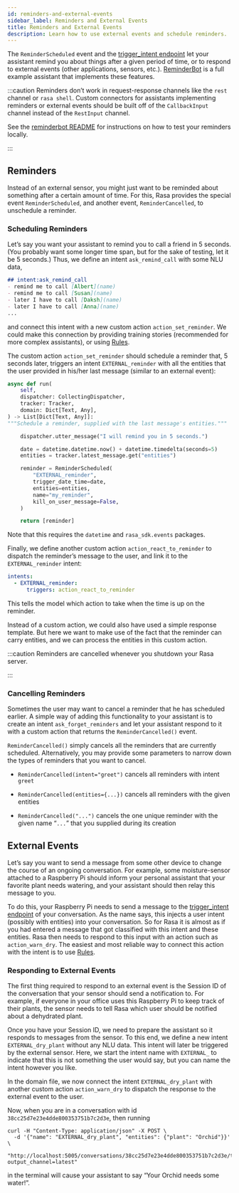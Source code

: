 ```yaml
---
id: reminders-and-external-events
sidebar_label: Reminders and External Events
title: Reminders and External Events
description: Learn how to use external events and schedule reminders.
---
```


The `ReminderScheduled` event and the
[trigger_intent endpoint](/api/http-api.mdx#operation/triggerConversationIntent) let your assistant remind you
about things after a given period of time, or to respond to external events (other applications, sensors, etc.).
[ReminderBot](https://github.com/RasaHQ/rasa/blob/master/examples/reminderbot/README.md)
is a full example assistant that implements these features.

:::caution
Reminders don’t work in request-response channels like the `rest` channel or `rasa shell`.
Custom connectors for assistants implementing reminders or external events should be built
off of the `CallbackInput` channel instead of the `RestInput` channel.

See the [reminderbot README](https://github.com/RasaHQ/rasa/blob/master/examples/reminderbot/README.md)
for instructions on how to test your reminders locally.

:::

<a aria-hidden="true" tabIndex="-1" className="anchor enhancedAnchor" id="reminders"></a>

## Reminders

Instead of an external sensor, you might just want to be reminded about something after a certain amount of time.
For this, Rasa provides the special event `ReminderScheduled`, and another event, `ReminderCancelled`, to unschedule a reminder.

<a aria-hidden="true" tabIndex="-1" className="anchor enhancedAnchor" id="scheduling-reminders-guide"></a>

### Scheduling Reminders

Let’s say you want your assistant to remind you to call a friend in 5 seconds.
(You probably want some longer time span, but for the sake of testing, let it be 5 seconds.)
Thus, we define an intent `ask_remind_call` with some NLU data,

```md
## intent:ask_remind_call
- remind me to call [Albert](name)
- remind me to call [Susan](name)
- later I have to call [Daksh](name)
- later I have to call [Anna](name)
...
```

and connect this intent with a new custom action `action_set_reminder`.
We could make this connection by providing training stories (recommended for more complex assistants),
or using [Rules](./rules.mdx).

The custom action `action_set_reminder` should schedule a reminder that, 5 seconds later,
triggers an intent `EXTERNAL_reminder` with all the entities that the user provided
in his/her last message (similar to an external event):

```python
async def run(
    self,
    dispatcher: CollectingDispatcher,
    tracker: Tracker,
    domain: Dict[Text, Any],
) -> List[Dict[Text, Any]]:
"""Schedule a reminder, supplied with the last message's entities."""

    dispatcher.utter_message("I will remind you in 5 seconds.")

    date = datetime.datetime.now() + datetime.timedelta(seconds=5)
    entities = tracker.latest_message.get("entities")

    reminder = ReminderScheduled(
        "EXTERNAL_reminder",
        trigger_date_time=date,
        entities=entities,
        name="my_reminder",
        kill_on_user_message=False,
    )

    return [reminder]
```

Note that this requires the `datetime` and `rasa_sdk.events` packages.

Finally, we define another custom action `action_react_to_reminder` to dispatch the reminder’s message to
the user, and link it to the `EXTERNAL_reminder` intent:

```yaml
intents:
  - EXTERNAL_reminder:
      triggers: action_react_to_reminder
```

This tells the model which action to take when the time is up on the reminder.

Instead of a custom action, we could also have used a simple response template.
But here we want to make use of the fact that the reminder can carry entities, and we can process the entities in this custom action.

:::caution
Reminders are cancelled whenever you shutdown your Rasa server.

:::

<a aria-hidden="true" tabIndex="-1" className="anchor enhancedAnchor" id="cancelling-reminders-guide"></a>

### Cancelling Reminders

Sometimes the user may want to cancel a reminder that he has scheduled earlier.
A simple way of adding this functionality to your assistant is to create an intent `ask_forget_reminders`
and let your assistant respond to it with a custom action that returns the `ReminderCancelled()` event.

`ReminderCancelled()` simply cancels all the reminders that are currently scheduled.
Alternatively, you may provide some parameters to narrow down the types of reminders that you want to cancel.

* `ReminderCancelled(intent="greet")` cancels all reminders with intent `greet`

* `ReminderCancelled(entities={...})` cancels all reminders with the given entities

* `ReminderCancelled("...")` cancels the one unique reminder with the given name “`...`” that you supplied
  during its creation

<a aria-hidden="true" tabIndex="-1" className="anchor enhancedAnchor" id="external-event-guide"></a>

## External Events

Let’s say you want to send a message from some other device to change the course of an ongoing conversation.
For example, some moisture-sensor attached to a Raspberry Pi should inform your personal assistant that your favorite
plant needs watering, and your assistant should then relay this message to you.

To do this, your Raspberry Pi needs to send a message to the
[trigger_intent endpoint](/api/http-api.mdx#operation/triggerConversationIntent) of your conversation.
As the name says, this injects a user intent (possibly with entities) into your conversation.
So for Rasa it is almost as if you had entered a message that got classified with this intent and these entities.
Rasa then needs to respond to this input with an action such as `action_warn_dry`.
The easiest and most reliable way to connect this action with the intent is to use
[Rules](./rules.mdx).

<a aria-hidden="true" tabIndex="-1" className="anchor enhancedAnchor" id="responding-to-external-events"></a>

### Responding to External Events

The first thing required to respond to an external event is the Session ID of the conversation that your
sensor should send a notification to. For example, if everyone in your office uses this Raspberry Pi to
keep track of their plants, the sensor needs to tell Rasa which user should be notified about a dehydrated plant.

Once you have your Session ID, we need to prepare the assistant so it responds to messages from the sensor.
To this end, we define a new intent `EXTERNAL_dry_plant` without any NLU data.
This intent will later be triggered by the external sensor.
Here, we start the intent name with `EXTERNAL_` to indicate that this is not something the user would say, but you can name the intent however you like.

In the domain file, we now connect the intent `EXTERNAL_dry_plant` with another custom action `action_warn_dry`
to dispatch the response to the external event to the user.

Now, when you are in a conversation with id `38cc25d7e23e4dde800353751b7c2d3e`, then running

```shell
curl -H "Content-Type: application/json" -X POST \
  -d '{"name": "EXTERNAL_dry_plant", "entities": {"plant": "Orchid"}}' \
  "http://localhost:5005/conversations/38cc25d7e23e4dde800353751b7c2d3e/trigger_intent?output_channel=latest"
```

in the terminal will cause your assistant to say “Your Orchid needs some water!”.
